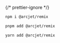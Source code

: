 
{/* prettier-ignore */}
<SelectableContent client:load syncKey="packageManager" frameworkSwitcher>
  <div slot="npm" slotIdx="1">

```sh
npm i @arcjet/remix
```

</div>

  <div slot="pnpm" slotIdx="2">

```sh
pnpm add @arcjet/remix
```

  </div>
  <div slot="yarn" slotIdx="3">

```sh
yarn add @arcjet/remix
```

  </div>
</SelectableContent>
